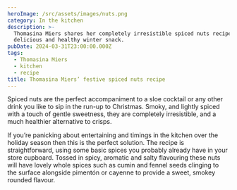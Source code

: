 ```yaml
---
heroImage: /src/assets/images/nuts.png
category: In the kitchen
description: >-
  Thomasina Miers shares her completely irresistible spiced nuts recipe for a
  delicious and healthy winter snack.
pubDate: 2024-03-31T23:00:00.000Z
tags:
  - Thomasina Miers
  - kitchen
  - recipe
title: Thomasina Miers’ festive spiced nuts recipe
---
```


Spiced nuts are the perfect accompaniment to a sloe cocktail or any other drink you like to sip in the run-up to Christmas. Smoky, and lightly spiced with a touch of gentle sweetness, they are completely irresistible, and a much healthier alternative to crisps.

If you’re panicking about entertaining and timings in the kitchen over the holiday season then this is the perfect solution. The recipe is straightforward, using some basic spices you probably already have in your store cupboard. Tossed in spicy, aromatic and salty flavouring these nuts will have lovely whole spices such as cumin and fennel seeds clinging to the surface alongside pimentón or cayenne to provide a sweet, smokey rounded flavour.
